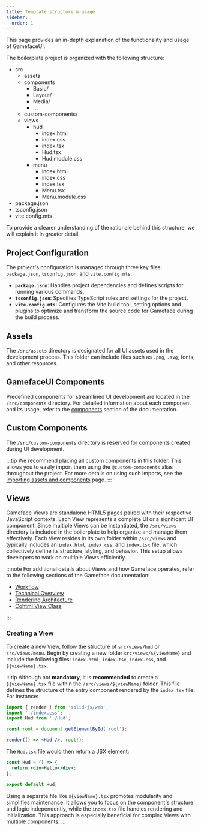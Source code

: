 ---
title: Template structure & usage
sidebar:
  order: 1
---

This page provides an in-depth explanation of the functionality and usage of GamefaceUI.

The boilerplate project is organized with the following structure:

<FileTree>

- src
  - assets
  - components
    - Basic/
    - Layout/
    - Media/
    - ...
  - custom-components/
  - views
    - hud
      - index.html
      - index.css
      - index.tsx
      - Hud.tsx
      - Hud.module.css
    - menu
      - index.html
      - index.css
      - index.tsx
      - Menu.tsx
      - Menu.module.css
- package.json
- tsconfig.json
- vite.config.mts

</FileTree>

To provide a clearer understanding of the rationale behind this structure, we will explain it in greater detail.

## Project Configuration

The project's configuration is managed through three key files: `package.json`, `tsconfig.json`, and `vite.config.mts`.

- **`package.json`**: Handles project dependencies and defines scripts for running various commands.
- **`tsconfig.json`**: Specifies TypeScript rules and settings for the project.
- **`vite.config.mts`**: Configures the Vite build tool, setting options and plugins to optimize and transform the source code for Gameface during the build process.

## Assets

The `/src/assets` directory is designated for all UI assets used in the development process. This folder can include files such as `.png`, `.svg`, fonts, and other resources.

## GamefaceUI Components

Predefined components for streamlined UI development are located in the `/src/components` directory. For detailed information about each component and its usage, refer to the [components](/components) section of the documentation.

## Custom Components

The `/src/custom-components` directory is reserved for components created during UI development.

:::tip
We recommend placing all custom components in this folder. This allows you to easily import them using the `@custom-components` alias throughout the project. For more details on using such imports, see the [importing assets and components](/concepts/assets) page.
:::

## Views

Gameface Views are standalone HTML5 pages paired with their respective JavaScript contexts. Each View represents a complete UI or a significant UI component. Since multiple Views can be instantiated, the `/src/views` directory is included in the boilerplate to help organize and manage them effectively. Each View resides in its own folder within `/src/views` and typically includes an `index.html`, `index.css`, and `index.tsx` file, which collectively define its structure, styling, and behavior. This setup allows developers to work on multiple Views efficiently.

:::note
For additional details about Views and how Gameface operates, refer to the following sections of the Gameface documentation:

- [Workflow](https://docs.coherent-labs.com/cpp-gameface/what_is_gfp/workflowguide)
- [Technical Overview](https://docs.coherent-labs.com/cpp-gameface/integration/technicaloverview/)
- [Rendering Architecture](https://docs.coherent-labs.com/cpp-gameface/integration/rendering/)
- [Cohtml View Class](https://docs.coherent-labs.com/cpp-gameface/api_reference/classes/classcohtml_1_1_view/)

:::

### Creating a View

To create a new View, follow the structure of `src/views/hud` or `src/views/menu`. Begin by creating a new folder `src/views/${viewName}` and include the following files: `index.html`, `index.tsx`, `index.css`, and `${viewName}.tsx`.

:::tip
Although not **mandatory**, it is **recommended** to create a `${viewName}.tsx` file within the `/src/views/${viewName}` folder. This file defines the structure of the entry component rendered by the `index.tsx` file. For instance:

```jsx title="/src/views/hud/index.tsx"
import { render } from 'solid-js/web';
import './index.css';
import Hud from './Hud';

const root = document.getElementById('root');

render(() => <Hud />, root!);
```

The `Hud.tsx` file would then return a JSX element:

```jsx title="/src/views/hud/Hud.tsx"
const Hud = () => {
  return <div>Hello</div>;
};

export default Hud;
```

Using a separate file like `${viewName}.tsx` promotes modularity and simplifies maintenance. It allows you to focus on the component's structure and logic independently, while the `index.tsx` file handles rendering and initialization. This approach is especially beneficial for complex Views with multiple components.
:::
